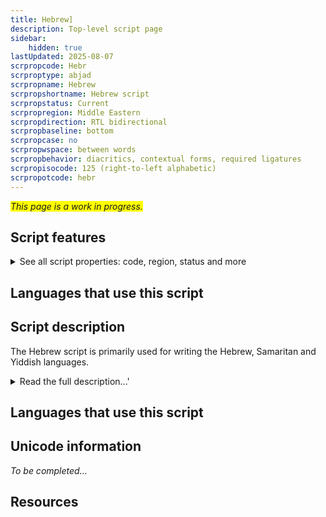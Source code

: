 ```yaml
---
title: Hebrew]
description: Top-level script page
sidebar:
    hidden: true
lastUpdated: 2025-08-07
scrpropcode: Hebr
scrproptype: abjad
scrpropname: Hebrew
scrpropshortname: Hebrew script
scrpropstatus: Current
scrpropregion: Middle Eastern
scrpropdirection: RTL bidirectional
scrpropbaseline: bottom
scrpropcase: no
scrpropwspace: between words
scrpropbehavior: diacritics, contextual forms, required ligatures
scrpropisocode: 125 (right-to-left alphabetic)
scrpropotcode: hebr
---
```


<span style='background-color:yellow'>_This page is a work in progress._</span>


## Script features

<details>
<summary> See all script properties: code, region, status and more</summary>
<ScriptInfo />
</details>

## Languages that use this script

<WsList script='Hebr' wsMax='5' />

## Script description

The Hebrew script is primarily used for writing the Hebrew, Samaritan and Yiddish languages.

<details><summary>Read the full description...'</summary>_Not yet available._</details>

## Languages that use this script

<WsList script='Hebr' wsMax='5' />

## Unicode information

_To be completed..._

## Resources

<ScriptResources detailSummary='seemore' />

